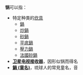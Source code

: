 '''锅'''可以指：
*特定种类的[[炊具|炊具]]
** [[鍋|鍋]]
** [[炒鍋|炒鍋]]
** [[砂鍋|砂鍋]]
** [[平底鍋|平底鍋]]
** [[壓力鍋|壓力鍋]]
** [[法國砂鍋|法國砂鍋]]
*'''[[卫星电视接收器|卫星电视接收器]]'''，因形似锅而得名
*'''[[鍋_(童名)|鍋 (童名)]]'''，琉球人的常見童名，音{{lang|ryu|なべ}}
{{disambig|Cat=一字消歧义}}